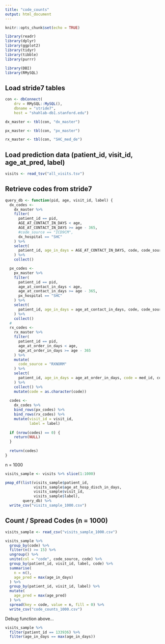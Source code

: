 ```yaml
---
title: "code_counts"
output: html_document
---
```


```r
knitr::opts_chunk$set(echo = TRUE)

library(readr)
library(dplyr)
library(ggplot2)
library(tidyr)
library(tibble)
library(purrr)

library(DBI)
library(RMySQL)
```

## Load stride7 tables

```r
con <- dbConnect(
    drv = RMySQL::MySQL(),
    dbname = "stride7",
    host = "shahlab-db1.stanford.edu")
```

```r
dx_master <- tbl(con, "dx_master")
```

```r
px_master <- tbl(con, "px_master")
```

```r
rx_master <- tbl(con, "SHC_med_de")
```


## Load prediction data (patient_id, visit_id, age_at_pred, label)

```r
visits <- read_tsv("all_visits.tsv")
```

## Retrieve codes from stride7

```r
query_db <- function(pid, age, visit_id, label) {
  dx_codes <-
    dx_master %>%
    filter(
      patient_id == pid,
      AGE_AT_CONTACT_IN_DAYS < age,
      AGE_AT_CONTACT_IN_DAYS >= age - 365,
      #code_source == "ICD9CM",
      dx_hospital == "SHC"
    ) %>%
    select(
      patient_id, age_in_days = AGE_AT_CONTACT_IN_DAYS, code, code_source
    ) %>%
    collect()

  px_codes <-
    px_master %>%
    filter(
      patient_id == pid,
      age_at_contact_in_days < age,
      age_at_contact_in_days >= age - 365,
      px_hospital == "SHC"
    ) %>%
    select(
      patient_id, age_in_days = age_at_contact_in_days, code, code_source
    ) %>%
    collect()
  # 
  rx_codes <-
    rx_master %>%
    filter(
      patient_id == pid,
      age_at_order_in_days < age,
      age_at_order_in_days >= age - 365
    ) %>%
    mutate(
      code_source = "RXNORM"
    ) %>%
    select(
      patient_id, age_in_days = age_at_order_in_days, code = med_id, code_source
    ) %>%
    collect() %>% 
    mutate(code = as.character(code))
  
  codes <- 
    dx_codes %>% 
    bind_rows(px_codes) %>%
    bind_rows(rx_codes) %>% 
    mutate(visit_id = visit_id,
           label = label)
    
  if (nrow(codes) == 0) {
    return(NULL)
  }
  
  return(codes)
}
```

n = 1000

```r
visits_sample <- visits %>% slice(1:1000)

pmap_df(list(visits_sample$patient_id, 
             visits_sample$age_at_hosp_disch_in_days,
             visits_sample$visit_id,
             visits_sample$label),
        query_db) %>% 
  write_csv("visits_sample_1000.csv")
```

## Count / Spread Codes (n = 1000)

```r
visits_sample <- read_csv("visits_sample_1000.csv")
```

```r
visits_sample %>% 
  group_by(code) %>% 
  filter(n() >= 15) %>% 
  ungroup() %>% 
  unite(col = "code", code_source, code) %>% 
  group_by(patient_id, visit_id, label, code) %>% 
  summarise(
    n = n(),
    age_pred = max(age_in_days)
  ) %>%
  group_by(patient_id, visit_id, label) %>% 
  mutate(
    age_pred = max(age_pred)
  ) %>% 
  spread(key = code, value = n, fill = 0) %>% 
  write_csv("code_counts_1000.csv")
```

Debug function above...

```r
visits_sample %>% 
  filter(patient_id == 133936) %>% 
  filter(age_in_days == max(age_in_days))
```


